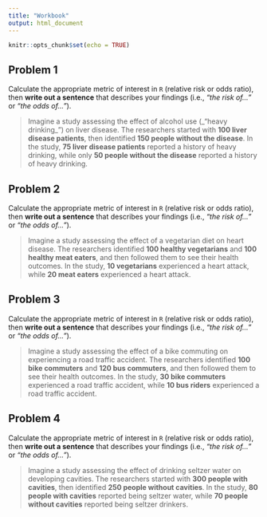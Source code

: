 ```yaml
---
title: "Workbook"
output: html_document
---
```


```r
knitr::opts_chunk$set(echo = TRUE)
```


## Problem 1

Calculate the appropriate metric of interest in `R` (relative risk or odds ratio), then **write out a sentence** that describes your findings (i.e., _"the risk of..."_ or _"the odds of..."_).

> Imagine a study assessing the effect of alcohol use (_"heavy drinking_") on liver disease. The researchers started with **100 liver disease patients**, then identified **150 people without the disease**. In the study, **75 liver disease patients** reported a history of heavy drinking, while only **50 people without the disease** reported a history of heavy drinking.

## Problem 2

Calculate the appropriate metric of interest in `R` (relative risk or odds ratio), then **write out a sentence** that describes your findings (i.e., _"the risk of..."_ or _"the odds of..."_).

> Imagine a study assessing the effect of a vegetarian diet on heart disease. The researchers identified **100 healthy vegetarians** and **100 healthy meat eaters**, and then followed them to see their health outcomes. In the study, **10 vegetarians** experienced a heart attack, while **20 meat eaters** experienced a heart attack.

## Problem 3

Calculate the appropriate metric of interest in `R` (relative risk or odds ratio), then **write out a sentence** that describes your findings (i.e., _"the risk of..."_ or _"the odds of..."_).

> Imagine a study assessing the effect of a bike commuting on experiencing a road traffic accident. The researchers identified **100 bike commuters** and **120 bus commuters**, and then followed them to see their health outcomes. In the study, **30 bike commuters** experienced a road traffic accident, while **10 bus riders** experienced a road traffic accident.


## Problem 4

Calculate the appropriate metric of interest in `R` (relative risk or odds ratio), then **write out a sentence** that describes your findings (i.e., _"the risk of..."_ or _"the odds of..."_).

> Imagine a study assessing the effect of drinking seltzer water on developing cavities. The researchers started with **300 people with cavities**, then identified **250 people without cavities**. In the study, **80 people with cavities** reported being seltzer water, while **70 people without cavities** reported being seltzer drinkers.
